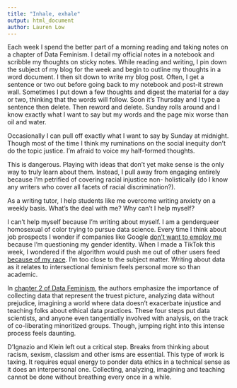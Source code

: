 ```yaml
---
title: "Inhale, exhale"
output: html_document
author: Lauren Low
---
```


Each week I spend the better part of a morning reading and taking notes on a chapter of Data Feminism.  I detail my official notes in a notebook and scribble my thoughts on sticky notes.  While reading and writing, I pin down the subject of my blog for the week and begin to outline my thoughts in a word document.  I then sit down to write my blog post. Often, I get a sentence or two out before going back to my notebook and post-it strewn wall.  Sometimes I put down a few thoughts and digest the material for a day or two, thinking that the words will follow.  Soon it’s Thursday and I type a sentence then delete.  Then reword and delete.  Sunday rolls around and I know exactly what I want to say but my words and the page mix worse than oil and water.

Occasionally I can pull off exactly what I want to say by Sunday at midnight.  Though most of the time I think my ruminations on the social inequity don’t do the topic justice.  I’m afraid to voice my half-formed thoughts.  

This is dangerous.  Playing with ideas that don’t yet make sense is the only way to truly learn about them.  Instead, I pull away from engaging entirely because I’m petrified of covering racial injustice non- holistically (do I know any writers who cover all facets of racial discrimination?).  

As a writing tutor, I help students like me overcome writing anxiety on a weekly basis.  What’s the deal with me?  Why can’t I help myself?  

I can’t help myself because I’m writing about myself.  I am a genderqueer homosexual of color trying to pursue data science.  Every time I think about job prospects I wonder if companies like Google [don’t want to employ me](https://themarkup.org/google-the-giant/2021/02/11/google-has-been-allowing-advertisers-to-exclude-nonbinary-people-from-seeing-job-ads) because I’m questioning my gender identity.  When I made a TikTok this week, I wondered if the algorithm would push me out of other users feed [because of my race](https://www.buzzfeednews.com/article/laurenstrapagiel/tiktok-algorithim-racial-bias).  I’m too close to the subject matter.  Writing about data as it relates to intersectional feminism feels personal more so than academic.

In [chapter 2 of Data Feminism](https://data-feminism.mitpress.mit.edu/pub/ei7cogfn/release/2?readingCollection=0cd867ef), the authors emphasize the importance of collecting data that represent the truest picture, analyzing data without prejudice, imagining a world where data doesn’t exacerbate injustice and teaching folks about ethical data practices.  These four steps put data scientists, and anyone even tangentially involved with analysis, on the track of co-liberating minoritized groups.  Though, jumping right into this intense process feels daunting.  

D’Ignazio and Klein left out a critical step.  Breaks from thinking about racism, sexism, classism and other isms are essential.  This type of work is taxing.  It requires equal energy to ponder data ethics in a technical sense as it does an interpersonal one.  Collecting, analyzing, imagining and teaching cannot be done without breathing every once in a while.  